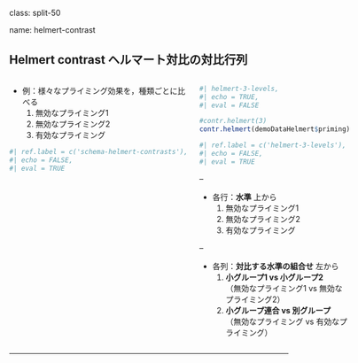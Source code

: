 class: split-50

name: helmert-contrast

## Helmert contrast ヘルマート対比の対比行列

::: columns

:::: pull-left

- 例：様々なプライミング効果を，種類ごとに比べる
    1. 無効なプライミング1
    2. 無効なプライミング2
    3. 有効なプライミング

```r
#| ref.label = c('schema-helmert-contrasts'),
#| echo = FALSE,
#| eval = TRUE
```

::::

:::: pull-right

```r
#| helmert-3-levels,
#| echo = TRUE,
#| eval = FALSE

#contr.helmert(3)
contr.helmert(demoDataHelmert$priming)
```

```r
#| ref.label = c('helmert-3-levels'),
#| echo = FALSE,
#| eval = TRUE
```

--

- 各行：**水準** 上から
    1. 無効なプライミング1
    2. 無効なプライミング2
    3. 有効なプライミング

--

- 各列：**対比する水準の組合せ** 左から
    1. **小グループ1 vs 小グループ2**  
      （無効なプライミング1 vs 無効なプライミング2）
    2. **小グループ連合 vs 別グループ**  
      （無効なプライミング vs 有効なプライミング）


::::

:::

---